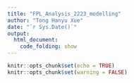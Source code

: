 ```yaml
---
title: "FPL_Analysis_2223_modelling"
author: "Tong Hanyu Xue"
date: "`r Sys.Date()`"
output:
  html_document:
    code_folding: show
---
```


```r
knitr::opts_chunk$set(echo = TRUE)
knitr::opts_chunk$set(warning = FALSE)
```

